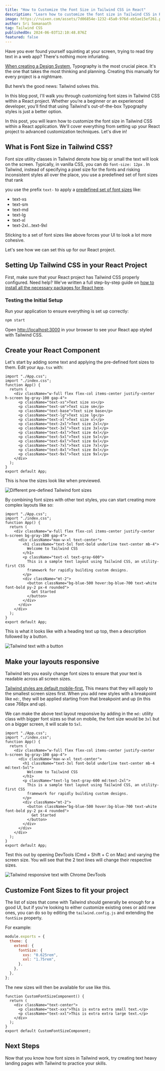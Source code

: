 ```yaml
---
title: "How to Customize the Font Size in Tailwind CSS in React"
description: "Learn how to customize the font size in Tailwind CSS in React with this comprehensive guide."
image: https://ruixen.com/assets/7d06854e-1232-45a0-976d-eb5ae15ef261.png
author: Sri Somanaath
tag: Tailwind CSS
publishedOn: 2024-06-03T12:10:48.876Z
featured: false
---
```


Have you ever found yourself squinting at your screen, trying to read tiny text in a web app? There's nothing more infuriating.

[When creating a Design System](https://danmall.com/posts/typography-in-design-systems/), Typography is the most crucial piece. It's the one that takes the most thinking and planning. Creating this manually for every project is a nightmare.

But here’s the good news: Tailwind solves this.

In this blog post, I'll walk you through customizing font sizes in Tailwind CSS within a React project. Whether you’re a beginner or an experienced developer, you’ll find that using Tailwind's out-of-the-box Typography styles is just a better option.

In this post, you will learn how to customize the font size in Tailwind CSS within a React application. We'll cover everything from setting up your React project to advanced customization techniques. Let's dive in!

## What is Font Size in Tailwind CSS?

Font size utility classes in Tailwind denote how big or small the text will look on the screen. Typically, in vanilla CSS, you can do `font-size: 12px` . In Tailwind, instead of specifying a pixel size for the fonts and risking inconsistent styles all over the place, you use a predefined set of font sizes that rank

you use the prefix `text-` to apply a [predefined set of font sizes](https://tailwindcss.com/docs/font-size) like:

- text-xs
- text-sm
- text-md
- text-lg
- text-xl
- text-2xl...text-9xl

Sticking to a set of font sizes like above forces your UI to look a lot more cohesive.

Let's see how we can set this up for our React project.

## Setting Up Tailwind CSS in your React Project

First, make sure that your React project has Tailwind CSS properly configured. Need help? We've written a full step-by-step guide on [how to install all the necessary packages for React here](/blog/install-tailwind-react).

### Testing the Initial Setup

Run your application to ensure everything is set up correctly:

```bash
npm start
```

Open [http://localhost:3000](http://localhost:3000) in your browser to see your React app styled with Tailwind CSS.

## Create your React Component

Let's start by adding some text and applying the pre-defined font sizes to them. Edit your `App.tsx` with:

```tsx
import "./App.css";
import "./index.css";
function App() {
  return (
    <div className="w-full flex flex-col items-center justify-center h-screen bg-gray-100 gap-4">
      <p className="text-xs">Text size xs</p>
      <p className="text-sm">Text size sm</p>
      <p className="text-base">Text size base</p>
      <p className="text-lg">Text size lg</p>
      <p className="text-xl">Text size xl</p>
      <p className="text-2xl">Text size 2xl</p>
      <p className="text-3xl">Text size 3xl</p>
      <p className="text-4xl">Text size 4xl</p>
      <p className="text-5xl">Text size 5xl</p>
      <p className="text-6xl">Text size 6xl</p>
      <p className="text-7xl">Text size 7xl</p>
      <p className="text-8xl">Text size 8xl</p>
      <p className="text-9xl">Text size 9xl</p>
    </div>
  );
}
export default App;
```

This is how the sizes look like when previewed.

![Different pre-defined Tailwind font sizes ](https://ruixen.com/assets/zul0pj45qn.png)

By combining font sizes with other text styles, you can start creating more complex layouts like so:

```tsx
import "./App.css";
import "./index.css";
function App() {
  return (
    <div className="w-full flex flex-col items-center justify-center h-screen bg-gray-100 gap-4">
      <div className="max-w-xl text-center">
        <h1 className="text-5xl font-bold underline text-center mb-4">
          Welcome to Tailwind CSS
        </h1>
        <p className="text-xl text-gray-600">
          This is a sample text layout using Tailwind CSS, an utility-first CSS
          framework for rapidly building custom designs.
        </p>
        <div className="mt-2">
          <button className="bg-blue-500 hover:bg-blue-700 text-white font-bold py-2 px-4 rounded">
            Get Started
          </button>
        </div>
      </div>
    </div>
  );
}
export default App;
```

This is what it looks like with a heading text up top, then a description followed by a button.

![Tailwind text with a button](https://ruixen.com/assets/tugilh9xi.png)

## Make your layouts responsive

Tailwind lets you easily change font sizes to ensure that your text is readable across all screen sizes.

[Tailwind styles are default mobile-first.](https://tailwindcss.com/docs/responsive-design) This means that they will apply to the smallest screen sizes first. When you add new styles with a breakpoint like `md:`, they will be applied starting from that breakpoint and up (in this case 768px and up).

We can make the above text layout responsive by adding in the `md:` utility class with bigger font sizes so that on mobile, the font size would be `3xl` but on a bigger screen, it will scale to `5xl`.

```tsx
import "./App.css";
import "./index.css";
function App() {
  return (
    <div className="w-full flex flex-col items-center justify-center h-screen bg-gray-100 gap-4">
      <div className="max-w-xl text-center">
        <h1 className="text-3xl font-bold underline text-center mb-4 md:text-5xl">
          Welcome to Tailwind CSS
        </h1>
        <p className="text-lg text-gray-600 md:text-2xl">
          This is a sample text layout using Tailwind CSS, an utility-first CSS
          framework for rapidly building custom designs.
        </p>
        <div className="mt-2">
          <button className="bg-blue-500 hover:bg-blue-700 text-white font-bold py-2 px-4 rounded">
            Get Started
          </button>
        </div>
      </div>
    </div>
  );
}
export default App;
```

Test this out by opening DevTools (Cmd + Shift + C on Mac) and varying the screen size. You will see that the 2 text lines will change their respective sizes.

![Tailwind responsive text with Chrome DevTools](https://ruixen.com/assets/4v0dg7b7jr5.png)

## Customize Font Sizes to fit your project

The list of sizes that come with Tailwind should generally be enough for a good UI, but if you're looking to either customize existing ones or add new ones, you can do so by editing the `tailwind.config.js` and extending the `fontSize` property.

For example:

```js
module.exports = {
  theme: {
    extend: {
      fontSize: {
        xxs: "0.625rem",
        xxl: "1.75rem",
      },
    },
  },
};
```

The new sizes will then be available for use like this.

```tsx
function CustomFontSizeComponent() {
  return (
    <div className="text-center">
      <p className="text-xxs">This is extra extra small text.</p>
      <p className="text-xxl">This is extra extra large text.</p>
    </div>
  );
}
export default CustomFontSizeComponent;
```

## Next Steps

Now that you know how font sizes in Tailwind work, try creating text heavy landing pages with Tailwind to practice your skills.
